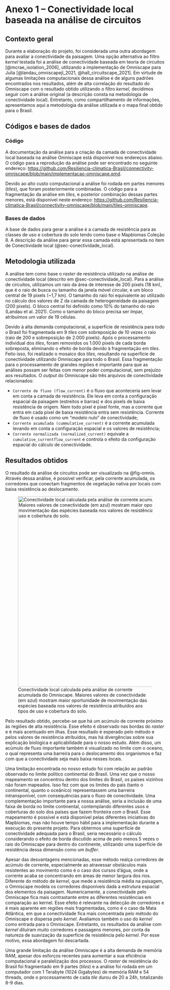 # Anexo 1 – Conectividade local baseada na análise de circuitos

## Contexto geral

Durante a elaboração do projeto, foi considerada uma outra abordagem para avaliar a conectividade da paisagem. Uma opção alternativa ao filtro *kernel* testada foi a análise de conectividade baseada em teoria de circuitos [@mcrae_isolation_2006], utilizando a implementação de Omniscape para Julia  [@landau_omniscapejl_2021, @hall_circuitscape_2021]. Em virtude de algumas limitações computacionais dessa análise e de alguns padrões encontrados nos resultados, além de alta correlação do resultado do Omniscape com o resultado obtido utilizando o filtro *kernel*, decidimos seguir com a análise original (a descrição consta na metodologia de conectividade local). Entretanto, como compartilhamento de informações, apresentamos aqui a metodologia da análise utilizada e o mapa final obtido para o Brasil.

## Códigos e bases de dados

### Código {-}

A documentação da análise para a criação da camada de conectividade local baseada na análise Omniscape está disponível nos endereços abaixo. O código para a reprodução da análise pode ser encontrado no seguinte endereço:
[https://github.com/Resiliencia-climatica-Brasil/connectivity-omniscape/blob/main/implementacao-omniscape.qmd](https://github.com/Resiliencia-climatica-Brasil/connectivity-omniscape/blob/main/implementacao-omniscape.qmd).

Devido ao alto custo computacional a análise foi rodada em partes menores (*tiles*), que foram posteriormente combinadas. O código para a fragmentação da análise em *tiles*, e posterior combinação dessas partes menores, está disponível neste endereço:
[https://github.com/Resiliencia-climatica-Brasil/connectivity-omniscape/blob/main/tiles-omniscape](https://github.com/Resiliencia-climatica-Brasil/connectivity-omniscape/blob/main/tiles-omniscape).

### Bases de dados {-}

A base de dados para gerar a análise é a camada de resistência para as classes de uso e cobertura do solo tendo como base o Mapbiomas Coleção 8. A descrição da análise para gerar essa camada está apresentada no item de Conectividade local (@sec-conectividade_local).

## Metodologia utilizada

A análise tem como base o *raster* de resistência utilizado na análise de conectividade local (descrito em @sec-conectividade_local). Para a análise de circuitos, utilizamos um raio da área de interesse de 200 pixels (18 km), que é o raio de busca ou tamanho da janela móvel circular, e um bloco central de 19 pixels (~1,7 km). O tamanho do raio foi equivalente ao utilizado no cálculo dos valores de Z da camada de heterogeneidade da paisagem (200 pixels). O bloco central foi definido como 10% do tamanho do raio (Landau et al. 2021). Como o tamanho do bloco precisa ser ímpar, atribuímos um valor de 19 células.

Devido à alta demanda computacional, a superfície de resistência para todo o Brasil foi fragmentada em 9 *tiles* com sobreposição de 10 vezes o raio (raio de 200 e sobreposição de 2.000 pixels). Após o processamento individual dos *tiles*, foram removidos os 1.000 pixels de cada borda sobreposta, eliminando o efeito de borda devido à fragmentação em *tiles*. Feito isso, foi realizado o mosaico dos *tiles*, resultando na superfície de conectividade utilizando Omniscape para todo o Brasil. Essa fragmentação para o processamento de grandes regiões é importante para que as análises possam ser feitas com menor poder computacional, sem prejuízo aos resultados. O *output* do Omniscape são três arquivos de conectividade relacionados:

* `Corrente de fluxo (flow_current)` é o fluxo que aconteceria sem levar em conta a camada de resistência. Ele leva em conta a configuração espacial da paisagem (estreitos e barras) e dos pixels de baixa resistência de origem. Nem todo pixel é pixel fonte, mas a corrente que entra em cada pixel de baixa resistência entra sem resistência. Corrente de fluxo é usado como um “modelo nulo” de conectividade;
* `Corrente acumulada (cummulative_current)` é a corrente acumulada levando em conta a configuração espacial e os valores de resistência;
* `Corrente normalizada (normalized_current)` equivale a `cumulative_currentflow_current` e controla o efeito da configuração espacial do cálculo de conectividade.


## Resultados obtidos

O resultado da análise de circuitos pode ser visualizado na @fig-omnis. Através dessa análise, é possível verificar, pela corrente acumulada, os corredores que conectam fragmentos de vegetação nativa por locais com baixa resistência ao deslocamento.

![Conectividade local calculada pela análise de corrente acumulada do Omniscape. Maiores valores de conectividade (em azul) mostram maior oportunidade de movimentação das espécies baseada nos valores de resistência atribuídos aos tipos de uso e cobertura do solo.](figs/Omniscape_Connectedness.png){#fig-omnis width="600" fig-align="center"}

Pelo resultado obtido, percebe-se que há um acúmulo de corrente próximo às regiões de alta resistência. Esse efeito é observado nas bordas do *raster* e é mais acentuado em ilhas. Esse resultado é esperado pelo método e pelos valores de resistência atribuídos, mas há divergências sobre sua explicação biológica e aplicabilidade para o nosso estudo. Além disso, um acúmulo de fluxo importante também é visualizado no limite com o oceano, o qual representa uma barreira para o deslocamento dos organismos e faz com que a conectividade seja mais baixa nesses locais.

Uma limitação encontrada no nosso estudo foi com relação ao padrão observado no limite político continental do Brasil. Uma vez que o nosso mapeamento se concentrou dentro dos limites do Brasil, os países vizinhos não foram mapeados. Isso fez com que os limites do país (tanto o continental, quanto o oceânico) representassem uma barreira intransponível, com consequências para o fluxo de conectividade. Uma complementação importante para a nossa análise, seria a inclusão de uma faixa de borda no limite continental, contemplando diferentes usos e coberturas do solo dos países que fazem fronteira com o Brasil. Esse mapeamento é possível e está disponível pelas diferentes iniciativas do Mapbiomas, mas não houve tempo hábil para a implementação durante a execução do presente projeto. Para obtermos uma superfície de conectividade adequada para o Brasil, seria necessário o cálculo considerando o efeito de borda discutido acima de pelo menos 5 vezes o raio do Omniscape para dentro do continente, utilizando uma superfície de resistência dessa dimensão como um *buffer*.

Apesar das desvantagens mencionadas, esse método realça corredores de acúmulo de corrente, especialmente ao atravessar obstáculos mais resistentes ao movimento como é o caso dos cursos d’água, onde a corrente acaba se concentrando em áreas de menor largura dos rios. Diferente do método de *kernel*, que mede a resistência média na paisagem, o Omniscape modela os corredores disponíveis dada a estrutura espacial dos elementos da paisagem. Numericamente, a conectividade pelo Omniscape fica mais contrastante entre as diferentes resistências em comparação ao kernel. Esse efeito é relevante na detecção de corredores e é mais aparente em regiões mais fragmentadas, como é o caso da Mata Atlântica, em que a conectividade fica mais concentrada pelo método do Omniscape e dispersa pelo *kernel*. Avaliamos também o uso do *kernel* como entrada para o Omniscape. Entretanto, os resultados da análise com *kernel* diluíram muito corredores e passagens menores, por conta da natureza de suavização da superfície de resistência pelo *kernel*. Por esse motivo, essa abordagem foi descartada.

Uma grande limitação da análise Omniscape é a alta demanda de memória RAM, apesar dos esforços recentes para aumentar a sua eficiência computacional e paralelização dos processos. O *raster* de resistência do Brasil foi fragmentado em 9 partes (*tiles*) e a análise foi rodada em um computador com 1 Terabyte (1024 Gigabytes) de memória RAM e 54 threads, onde o processamento de cada *tile* durou de 20 a 24h, totalizando 8-9 dias.


